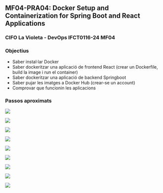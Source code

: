 ## MF04-PRA04: Docker Setup and Containerization for Spring Boot and React Applications

### CIFO La Violeta - DevOps IFCT0116-24 MF04

### Objectius

- Saber instal·lar Docker
- Saber dockeritzar una aplicació de frontend React (crear un Dockerfile, build la image i run el container)
- Saber dockeritzar una aplicació de backend Springboot
- Saber pujar les imatges a Docker Hub (crear-se un account)
- Comprovar que funcionin les aplicacions

### Passos aproximats

![](images/1-react-dockerfile.png)

![](images/2-build-react-image.png)

![](images/3-run.png)


![](images/2-build-image.png)

![](images/1-dockerfile.png)

![](images/final.png)

![](images/github.png)

![](images/tagging-image-backend.png)

![](images/push-image.png)